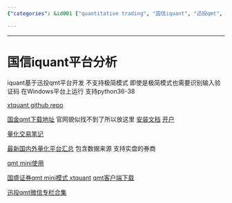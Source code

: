 ```yaml
---
{"categories": &id001 ["quantitative trading", "国信iquant", "迅投qmt", "XtQuant", "GitHub", "qmt mini mode", "国盛证券"], "category": "Quantitative Trading Platforms", "date": "2022-11-05 06:29:42", "description": "This blog post provides a collection of links and information about the 国信iquant quantitative trading platform, built upon the 迅投qmt platform. It offers resources for downloading and installing the platform, as well as guidance on using its mini mode in 国盛证券. The author also mentions XtQuant's GitHub repository and other related platforms.", "tags": *id001, "title": "国信iquant平台分析"}

---
```


------

# 国信iquant平台分析

iquant基于迅投qmt平台开发 不支持极简模式 即使是极简模式也需要识别输入验证码 在Windows平台上运行 支持python36-38

[xtquant github repo](https://github.com/ai4trade/XtQuant)

[国金qmt下载地址](https://download.gjzq.com.cn/gjty/gjzqqmt.rar) 官网貌似找不到了所以放这里 [安装文档](https://max.book118.com/html/2022/0728/7145161103004146.shtm) [开户](http://30daydo.com/article/44339)

[量化交易笔记](https://alg-trade.com/)

[最新国内外量化平台汇总](https://alg-trade.com/2022/10/07/%E6%9C%80%E6%96%B0%E5%9B%BD%E5%86%85%E5%A4%96%E9%87%8F%E5%8C%96%E5%B9%B3%E5%8F%B0%E6%B1%87%E6%80%BB/) 包含数据来源 支持实盘的券商

[qmt mini使用](https://www.imooc.com/article/328721)

[国盛证券qmt mini模式 xtquant](http://30daydo.com/article/44496) [qmt客户端下载](https://www.gszq.com/download)

[迅投qmt微信专栏合集](https://mp.weixin.qq.com/mp/appmsgalbum?__biz=Mzg3ODcyNzc5MA==&action=getalbum&album_id=2459911668907491328&scene=173&from_msgid=2247483667&from_itemidx=1&count=3&nolastread=1#wechat_redirect)


